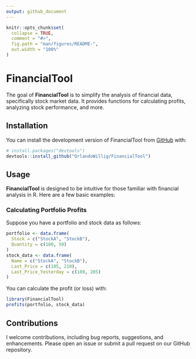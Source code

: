 ```yaml
---
output: github_document
---
```


<!-- README.md is generated from README.Rmd. Please edit that file -->

```r
knitr::opts_chunk$set(
  collapse = TRUE,
  comment = "#>",
  fig.path = "man/figures/README-",
  out.width = "100%"
)
```

# FinancialTool

<!-- badges: start -->
<!-- badges: end -->

The goal of **FinancialTool** is to simplify the analysis of financial data, specifically stock market data. It provides functions for calculating profits, analyzing stock performance, and more.

## Installation

You can install the development version of FinancialTool from [GitHub](https://github.com/) with:

``` r
# install.packages("devtools")
devtools::install_github("OrlandoWillig/FinancialTool")
```

## Usage

**FinancialTool** is designed to be intuitive for those familiar with financial analysis in R. Here are a few basic examples:

### Calculating Portfolio Profits
Suppose you have a portfolio and stock data as follows:

```r
portfolio <- data.frame(
  Stock = c("StockA", "StockB"),
  Quantity = c(100, 50)
)
stock_data <- data.frame(
  Name = c("StockA", "StockB"),
  Last_Price = c(105, 210),
  Last_Price_Yesterday = c(100, 205)
)
```

You can calculate the profit (or loss) with:

```r
library(FinancialTool)
profits(portfolio, stock_data)
```


## Contributions
I welcome contributions, including bug reports, suggestions, and enhancements. Please open an issue or submit a pull request on our GitHub repository.
